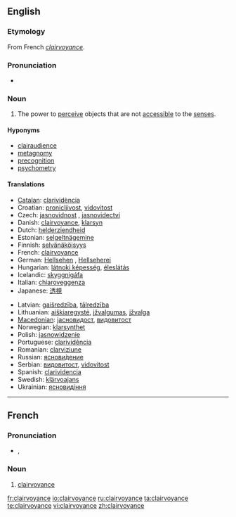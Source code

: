==English==
{{wikipedia}}

===Etymology===
From French ''[[#French|clairvoyance]]''.

===Pronunciation===
* {{IPA|/klɛəˈvɔɪəns/}}

===Noun===
{{en-noun|-}}

# The power to [[perceive]] objects that are not [[accessible]] to the [[sense]]s.

====Hyponyms====
* [[clairaudience]]
* [[metagnomy]]
* [[precognition]]
* [[psychometry]]

====Translations====
{{trans-top|the power to perceive objects that are not accessible to the senses}}
* [[Catalan]]: [[clarividència]]
* Croatian: [[pronicljivost]], [[vidovitost]]
* Czech: [[jasnovidnost]] {{f}}, [[jasnovidectví]] {{n}}
* Danish: [[clairvoyance]], [[klarsyn]]
* Dutch: [[helderziendheid]] {{f}}
* Estonian: [[selgeltnägemine]]
* Finnish: [[selvänäköisyys]]
* French: [[clairvoyance#French|clairvoyance]] {{f}}
* German: [[Hellsehen]] {{n}}, [[Hellseherei]] {{f}}
* Hungarian: [[látnoki képesség]], [[éleslátás]]
* Icelandic: [[skyggnigáfa]]
* Italian: [[chiaroveggenza]] {{f}}
* Japanese: [[透視]]
{{trans-mid}}
* Latvian: [[gaišredzība]], [[tālredzība]]
* Lithuanian: [[aiškiaregystė]], [[įžvalgumas]], [[įžvalga]]
* [[Macedonian]]: [[јасновидост]], [[видовитост]]
* Norwegian: [[klarsynthet]]
* Polish: [[jasnowidzenie]]
* Portuguese: [[clarividência]]
* Romanian: [[clarviziune]]
* Russian: [[яснови́дение]]
* Serbian: [[видовитост]], [[vidovitost]]
* Spanish: [[clarividencia]]
* Swedish: [[klärvoajans]]
* Ukrainian: [[ясновидіння]]
{{trans-bottom}}

----

==French==

===Pronunciation===
* {{IPA|/klɛʁvwajɑ̃s/|lang=fr}}, {{SAMPA|/klER.vwa.jA~s/}}

===Noun===
{{fr-noun|f}}

# [[clairvoyance#English|clairvoyance]]

[[fr:clairvoyance]]
[[io:clairvoyance]]
[[ru:clairvoyance]]
[[ta:clairvoyance]]
[[te:clairvoyance]]
[[vi:clairvoyance]]
[[zh:clairvoyance]]